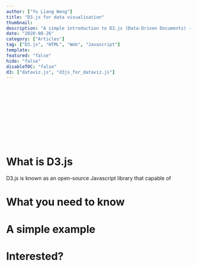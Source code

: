 ```yaml
---
author: ["Yu Liang Weng"]
title: "D3.js for data visualisation"
thumbnail: 
description: "A simple introduction to D3.js (Data-Driven Documents) - a powerful Javascript Library for creating interactive data visualisation in web browers by manipulating Document Object Model (DOM)."
date: "2020-08-26"
category: ["Articles"]
tag: ["D3.js", "HTML", "Web", "Javascript"]
template:
featured: "false"
hide: "false"
disableTOC: "false"
d3: ["dataviz.js", "d3js_for_dataviz.js"]
---
```


<svg id="d3" className="lg:-ml-60 md:min-w-80 md:min-h-60 lg:min-h-60"></svg>
<div className="tooltip"></div>

# What is D3.js
D3.js is known as an open-source Javascript library that capable of 


<div id="example1"></div>


# What you need to know 


# A simple example


# Interested?